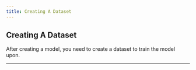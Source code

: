 ```yaml
---
title: Creating A Dataset
---
```


## Creating A Dataset

After creating a model, you need to create a dataset to train the model upon.

---
